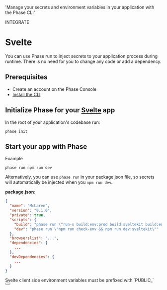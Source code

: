 
  'Manage your secrets and environment variables in your application with the Phase CLI'

<Tag variant="small">INTEGRATE</Tag>

# Svelte

You can use Phase run to inject secrets to your application process during runtime. There is no need for you to change any code or add a dependency.

<DocActions /> 

## Prerequisites

- Create an account on the Phase Console
- [Install the CLI](/cli/install)

## Initialize Phase for your [Svelte](https://svelte.dev) app

In the root of your application's codebase run:

```fish
phase init
```

## Start your app with Phase

Example

```fish
phase run npm run dev
```

Alternatively, you can use `phase run` in your package.json file, so secrets will automatically be injected when you `npm run dev`.

**package.json**:

```json
{
  "name": "McLaren",
  "version": "0.1.0",
  "private": true,
  "scripts": {
    "build": "phase run \"run-s build:env:prod build:sveltekit build:env:local\"",
    "dev": "phase run \"npm run check-env && npm run dev:sveltekit\""
  },
  "browserslist": "...",
  "dependencies": {
    ...
  },
  "devDependencies": {
    ...
  }
}
```

<Note>
  Svelte client side environment variables must be prefixed with `PUBLIC_`
</Note>

<div className="not-prose">
  <Button
    href="https://kit.svelte.dev/docs/modules#$env-static-public"
    variant="text"
    arrow="right"
    children="Svelte Docs"
  />
</div>
